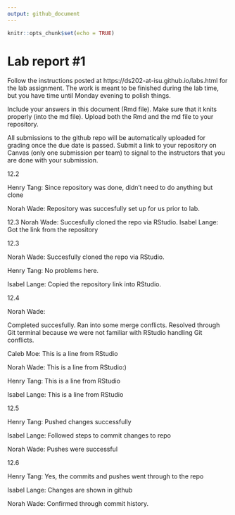 ```yaml
---
output: github_document
---
```


<!-- README.md is generated from README.Rmd. Please edit the README.Rmd file -->


```r
knitr::opts_chunk$set(echo = TRUE)
```

# Lab report #1

Follow the instructions posted at https://ds202-at-isu.github.io/labs.html for the lab assignment. The work is meant to be finished during the lab time, but you have time until Monday evening to polish things.

Include your answers in this document (Rmd file). Make sure that it knits properly (into the md file). Upload both the Rmd and the md file to your repository.  

All submissions to the github repo will be automatically uploaded for grading once the due date is passed.
Submit a link to your repository on Canvas (only one submission per team) to signal to the instructors that you are done with your submission.


12.2

Henry Tang:
Since repository was done, didn't need to do anything but clone


Norah Wade: 
Repository was succesfully set up for us prior to lab.

12.3
Norah Wade: 
Succesfully cloned the repo via RStudio. 
Isabel Lange: Got the link from the repository

12.3

Norah Wade: Succesfully cloned the repo via RStudio. 




Henry Tang: No problems here.

Isabel Lange: Copied the repository link into RStudio.

12.4

Norah Wade: 

Completed succesfully. Ran into some merge conflicts. Resolved
through Git terminal because we were not familiar with RStudio handling Git conflicts.


Caleb Moe:
This is a line from RStudio

Norah Wade: This is a line from RStudio:)

Henry Tang:
This is a line from RStudio

Isabel Lange:
This is a line from RStudio

12.5

Henry Tang:
Pushed changes successfully

Isabel Lange: Followed steps to commit changes to repo

Norah Wade: Pushes were successful

12.6

Henry Tang:
Yes, the commits and pushes went through to the repo

Isabel Lange:
Changes are shown in github

Norah Wade: Confirmed through commit history.

